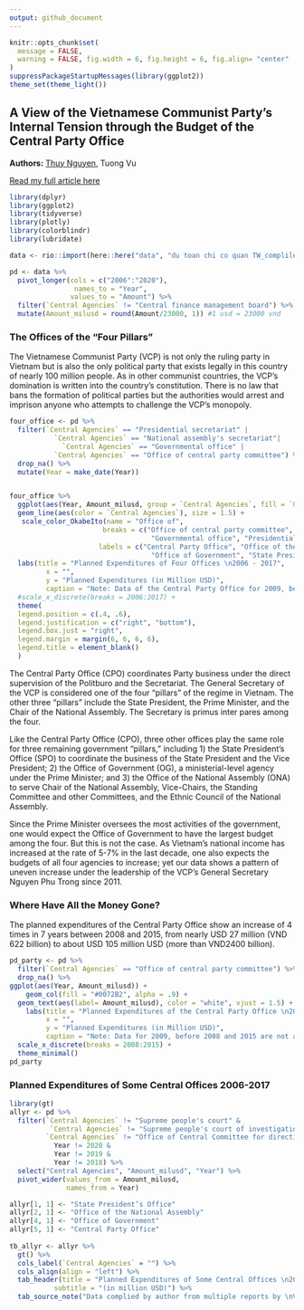 ```yaml
---
output: github_document
---
```


```r
knitr::opts_chunk$set(
  message = FALSE, 
  warning = FALSE, fig.width = 6, fig.height = 6, fig.align= "center"
)
suppressPackageStartupMessages(library(ggplot2))
theme_set(theme_light())
```

## A View of the Vietnamese Communist Party’s Internal Tension through the Budget of the Central Party Office

**Authors:** [Thuy Nguyen](https://www.linkedin.com/in/nguyendata/), Tuong Vu

[Read my full article here](https://usvietnam.uoregon.edu/en/a-view-of-the-vietnamese-communist-partys-internal-tension-through-the-budget-of-the-central-party-office/)

```r
library(dplyr)
library(ggplot2)
library(tidyverse)
library(plotly)
library(colorblindr)
library(lubridate)

data <- rio::import(here::here("data", "du toan chi co quan TW_complile_2006_2020.xlsx"), skip = 4) 

pd <- data %>% 
  pivot_longer(cols = c("2006":"2020"),
                names_to = "Year",
               values_to = "Amount") %>% 
  filter(`Central Agencies` != "Central finance management board") %>% 
  mutate(Amount_milusd = round(Amount/23000, 1)) #1 usd = 23000 vnd

```

### The Offices of the “Four Pillars”

The Vietnamese Communist Party (VCP) is not only the ruling party in Vietnam but is also the only political party that exists legally in this country of nearly 100 million people. As in other communist countries, the VCP’s domination is written into the country’s constitution. There is no law that bans the formation of political parties but the authorities would arrest and imprison anyone who attempts to challenge the VCP’s monopoly.

```r
four_office <- pd %>% 
  filter(`Central Agencies` == "Presidential secretariat" |
           `Central Agencies` == "National assembly's secretariat"|
             `Central Agencies` == "Governmental office" |
           `Central Agencies` == "Office of central party committee") %>% 
  drop_na() %>% 
  mutate(Year = make_date(Year)) 


four_office %>% 
  ggplot(aes(Year, Amount_milusd, group = `Central Agencies`, fill = `Central Agencies`)) +
  geom_line(aes(color = `Central Agencies`), size = 1.5) +
   scale_color_OkabeIto(name = "Office of",
                       breaks = c("Office of central party committee", "National assembly's secretariat", # keep the breaks as the variables in the data set
                                   "Governmental office", "Presidential secretariat"),
                      labels = c("Central Party Office", "Office of the National Assembly", # how we want to call it in the plot
                                   "Office of Government", "State President’s Office")) + 
  labs(title = "Planned Expenditures of Four Offices \n2006 - 2017",
         x = "",
         y = "Planned Expenditures (in Million USD)",
         caption = "Note: Data of the Central Party Office for 2009, before 2008 and after 2015 are not available \nSource: Data complied by author from multiple reports by \nVietnam's Ministry of Finance") +
  #scale_x_discrete(breaks = 2006:2017) +
  theme(
  legend.position = c(.4, .6),
  legend.justification = c("right", "bottom"),
  legend.box.just = "right",
  legend.margin = margin(6, 6, 6, 6),
  legend.title = element_blank()
  ) 
```

The Central Party Office (CPO) coordinates Party business under the direct supervision of the Politburo and the Secretariat. The General Secretary of the VCP is considered one of the four “pillars” of the regime in Vietnam. The other three “pillars” include the State President, the Prime Minister, and the Chair of the National Assembly. The Secretary is primus inter pares among the four.

Like the Central Party Office (CPO), three other offices play the same role for three remaining government “pillars,” including 1) the State President’s Office (SPO) to coordinate the business of the State President and the Vice President; 2) the Office of Government (OG), a ministerial-level agency under the Prime Minister; and 3) the Office of the National Assembly (ONA) to serve Chair of the National Assembly, Vice-Chairs, the Standing Committee and other Committees, and the Ethnic Council of the National Assembly.

Since the Prime Minister oversees the most activities of the government, one would expect the Office of Government to have the largest budget among the four. But this is not the case. As Vietnam’s national income has increased at the rate of 5-7% in the last decade, one also expects the budgets of all four agencies to increase; yet our data shows a pattern of uneven increase under the leadership of the VCP’s General Secretary Nguyen Phu Trong since 2011.

### Where Have All the Money Gone?

The planned expenditures of the Central Party Office show an increase of 4 times in 7 years between 2008 and 2015, from nearly USD 27 million (VND 622 billion) to about USD 105 million USD (more than VND2400 billion).

``` r
pd_party <- pd %>% 
  filter(`Central Agencies` == "Office of central party committee") %>% 
  drop_na() %>% 
ggplot(aes(Year, Amount_milusd)) +
    geom_col(fill = "#0072B2", alpha = .9) +
  geom_text(aes(label= Amount_milusd), color = "white", vjust = 1.5) +
    labs(title = "Planned Expenditures of the Central Party Office \n2008 - 2015",
         x = "",
         y = "Planned Expenditures (in Million USD)",
         caption = "Note: Data for 2009, before 2008 and 2015 are not available \nSource: Data complied by author from multiple reports by \nVietnam's Ministry of Finance") +
  scale_x_discrete(breaks = 2008:2015) +
  theme_minimal()
pd_party
```

### Planned Expenditures of Some Central Offices 2006-2017

```r
library(gt)
allyr <- pd %>% 
  filter(`Central Agencies` != "Supreme people's court" & 
          `Central Agencies` != "Supreme people's court of investigation" &
         `Central Agencies` != "Office of Central Committee for directing prevention and  anti-corruption" &
           Year != 2020 &
           Year != 2019 &
           Year != 2018) %>% 
  select("Central Agencies", "Amount_milusd", "Year") %>% 
  pivot_wider(values_from = Amount_milusd,
              names_from = Year) 

allyr[1, 1] <- "State President’s Office"
allyr[2, 1] <- "Office of the National Assembly"
allyr[4, 1] <- "Office of Government"
allyr[5, 1] <- "Central Party Office"
  
tb_allyr <- allyr %>% 
  gt() %>% 
  cols_label(`Central Agencies` = "") %>% 
  cols_align(align = "left") %>% 
  tab_header(title = "Planned Expenditures of Some Central Offices \n2006-2017",
           subtitle = "(in million USD)") %>% 
  tab_source_note("Data complied by author from multiple reports by \nVietnam's Ministry of Finance")
```

